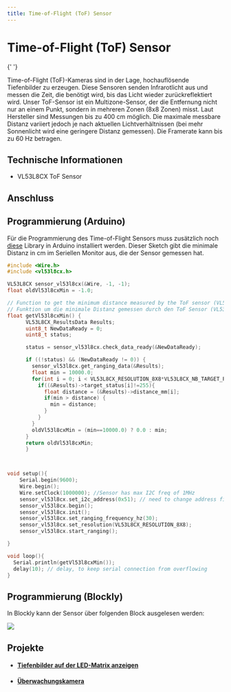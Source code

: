 ```yaml
---
title: Time-of-Flight (ToF) Sensor
---
```



# Time-of-Flight (ToF) Sensor

<ImageWithText
  src={tofSensor}
  alt="Time of Flight (ToF Sensor)"
  title="Time of Flight (ToF Sensor)"
/>{' '}

Time-of-Flight (ToF)-Kameras sind in der Lage, hochauflösende Tiefenbilder zu erzeugen. Diese Sensoren senden Infrarotlicht aus und messen die Zeit, die benötigt wird, bis das Licht wieder zurückreflektiert wird. Unser ToF-Sensor ist ein Multizone-Sensor, der die Entfernung nicht nur an einem Punkt, sondern in mehreren Zonen (8x8 Zonen) misst. Laut Hersteller sind Messungen bis zu 400 cm möglich. Die maximale messbare Distanz variiert jedoch je nach aktuellen Lichtverhältnissen (bei mehr Sonnenlicht wird eine geringere Distanz gemessen). Die Framerate kann bis zu 60 Hz betragen.

## Technische Informationen

- VL53L8CX ToF Sensor

## Anschluss

<TutorialPorts port="i2c" />

## Programmierung (Arduino)

Für die Programmierung des Time-of-Flight Sensors muss zusätzlich noch [diese](https://github.com/stm32duino/VL53L8CX/tree/main) Library in Arduino installiert werden. Dieser Sketch gibt die minimale Distanz in cm im Seriellen Monitor aus, die der Sensor gemessen hat.

```cpp
#include <Wire.h>
#include <vl53l8cx.h>

VL53L8CX sensor_vl53l8cx(&Wire, -1, -1);
float oldVl53l8cxMin = -1.0;

// Function to get the minimum distance measured by the ToF sensor (VL53L8CX)
// Funktion um die minimale Distanz gemessen durch den ToF Sensor (VL53L8CX) zu erhalten
float getVl53l8cxMin() {
      VL53L8CX_ResultsData Results;
      uint8_t NewDataReady = 0;
      uint8_t status;

      status = sensor_vl53l8cx.check_data_ready(&NewDataReady);

      if ((!status) && (NewDataReady != 0)) {
        sensor_vl53l8cx.get_ranging_data(&Results);
        float min = 10000.0;
        for(int i = 0; i < VL53L8CX_RESOLUTION_8X8*VL53L8CX_NB_TARGET_PER_ZONE; i++) {
          if((&Results)->target_status[i]!=255){
            float distance = (&Results)->distance_mm[i];
            if(min > distance) {
              min = distance;
            }
          }
        }
        oldVl53l8cxMin = (min==10000.0) ? 0.0 : min;
      }
      return oldVl53l8cxMin;
      }



void setup(){
    Serial.begin(9600);
    Wire.begin();
    Wire.setClock(1000000); //Sensor has max I2C freq of 1MHz
    sensor_vl53l8cx.set_i2c_address(0x51); // need to change address first, because default address is shared with LTR329
    sensor_vl53l8cx.begin();
    sensor_vl53l8cx.init();
    sensor_vl53l8cx.set_ranging_frequency_hz(30);
    sensor_vl53l8cx.set_resolution(VL53L8CX_RESOLUTION_8X8);
    sensor_vl53l8cx.start_ranging();

}

void loop(){
  Serial.println(getVl53l8cxMin());
  delay(10); // delay, to keep serial connection from overflowing
}


```

## Programmierung (Blockly)

In Blockly kann der Sensor über folgenden Block ausgelesen werden:

![](/img/hardware-bilder/tof/tof_block.svg)

## Projekte

- #### [Tiefenbilder auf der LED-Matrix anzeigen](https://sensebox.de/projects/de/2024-04-02-tof-led)
- #### [Überwachungskamera](https://sensebox.de/projects/de/2024-04-02-%C3%BCberwachungskamera)
